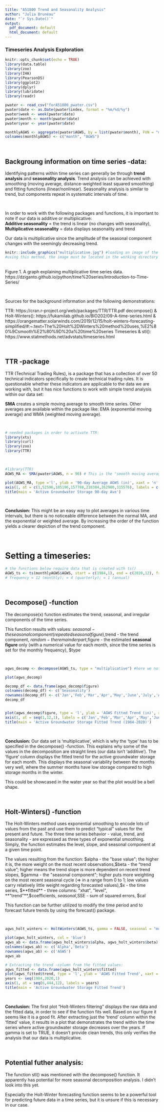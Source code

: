 ```yaml
---
title: "A51800 Trend and Seasonality Analysis"
author: "Julia Bruneau"
date: "`r Sys.Date()`"
output:
  pdf_document: default
  html_document: default
---
```


### Timeseries Analysis Exploration

```r
knitr::opts_chunk$set(echo = TRUE)
library(data.table)
library(zoo)
library(IHA)
library(PearsonDS)
library(ggplot2)
library(dplyr)
library(lubridate)
library(readr)
```

```r
pwater <- read_csv("forA51800_pwater.csv")
pwater$date <- as.Date(pwater$index, format = "%m/%d/%y")
pwater$week <- week(pwater$date)
pwater$month <- month(pwater$date)
pwater$year <- year(pwater$date)
```

```r
monthlyAGWS <- aggregate(pwater$AGWS, by = list(pwater$month), FUN = "mean")
colnames(monthlyAGWS) <- c("month", "AGWS")
```

<br>

## Backgroung information on time series -data:

Identifying patterns within time series can generally be through **trend analysis** and **seasonality analysis**. Trend analysis can be achieved with smoothing (moving average, distance-weighted least squared smoothing) and  fitting functions (linear/nonlinear). Seasonality analysis is similar to trend, but components repeat in systematic intervals of time.

<br>

In order to work with the following packages and functions, it is important to note if our data is additive or multiplicative:
<br>
 **Additive seasonality** = the trend is linear (no changes with seasonality),
 **Multiplicative seasonality** = data displays seasonality and trend

Our data is multiplicative since the amplitude of the seasonal component changes with the seemingly decreasing trend.

```r
knitr::include_graphics("multiplicative.jpg") #loading an image of the Roanoke Rapids dam
#using this method, the image must be located in the working directory of whoever is knitting and the correct name must be used in the knitr line above 
```
<br>
Figure 1. A graph explaining multiplicative time series data. https://dziganto.github.io/python/time%20series/Introduction-to-Time-Series/ 

<br>

Sources for the background information and the following demonstrations:

TTR: https://cran.r-project.org/web/packages/TTR/TTR.pdf 
decompose() & Holt-Winters(): https://fukamilab.github.io/BIO202/09-A-time-series.html & https://orangematter.solarwinds.com/2019/12/15/holt-winters-forecasting-simplified/#:~:text=The%20Holt%2DWinters%20method%20uses,%E2%80%9Csmooth%E2%80%9D%20a%20time%20series 
Timeseries & stl(): https://www.statmethods.net/advstats/timeseries.html

<br>

## TTR -package

TTR (Technical Trading Rules), is a package that has a collection of over 50 technical indicators specifically to create technical trading rules. It is questionable whether these indicators are applicable to the data we are working with, but it has nice functions to work with simple trend analysis within our data set:

**SMA** creates a simple moving average to smooth time series. Other averages are available within the package like: EMA (exponential moving average) and WMA (weighted moving average).

<br>

```r
# needed packages in order to activate TTR:
library(xts)
library(curl)
library(zoo)
library(TTR)
```

<br>

```r
#library(TTR)
AGWS_MA <- SMA(pwater$AGWS, n = 90) # This is the "smooth moving average" command, where the trend is set for a 90-day average.

plot(AGWS_MA, type ='l', ylab = '90-day Average AGWS (in)', xaxt = 'n', xlab = NA, col = 'blue')
axis(1, at = c(1,52596,105196,157788,210384,262980,315576), labels = c('1984','1990','1996','2002','2008','2014','2020')) 
title(main = 'Active Groundwater Storage 90-day Ave')

```
<br>

__Conclusion:__ This might be an easy way to plot averages in various time intervals, but there is no noticeable difference between the normal MA, and the exponential or weighted average. By increasing the order of the function yields a clearer depiction of the trend component.

<br>

# Setting a timeseries:

```r
# the functions below require data that is created with ts()
AGWS_ts <- ts(monthlyAGWS$AGWS, start = c(1984,1), end = c(2020,12), frequency = 12)
# frequency = 12 (monthly); = 4 (quarterly); = 1 (annual)
```

<br>

## Decompose() -function

The decompose(x) function estimates the trend, seasonal, and irregular components of the time series.

This function results with values: 
$seasonal - the seasonal component (repeated seasonal figure),
$trend - the trend component,
$random - the remainder part,
$figure - the estimated **seasonal figure** only (with a numerical value for each month, since the time series is set for the monthly frequency),
$type 

<br>

```r
agws_decomp <- decompose(AGWS_ts, type = "multiplicative") #here we note the type of data set we are working with

plot(agws_decomp)

decomp_df <- data.frame(agws_decomp$figure)
colnames(decomp_df) <- c('Seasonality')
rownames(decomp_df) <- c('Jan','Feb','Mar','Apr','May','June','July','Aug','Sep','Oct','Nov','Dec')
decomp_df


plot(agws_decomp$figure, type = 'l', ylab = 'AGWS Fitted Trend (in)', xaxt = 'n', xlab = NA, col = 'blue')
axis(1, at = seq(1,12,1), labels = c('Jan','Feb','Mar','Apr','May','June','July','Aug','Sep','Oct','Nov','Dec'))
title(main = 'Active Groundwater Storage Fitted Trend (1984-2020)')

```
<br>

__Conclusion:__ Our data set is 'multiplicative', which is why the 'type' has to be specified in the decompose() -function. This explains why some of the values in the decomposition are straight lines (our data isn't 'additive'). The 'figure' column displays the fitted trend for the active groundwater storage for each month. This displays the seasonal variability between the months very well, where the summer months have low storage compared to high storage months in the winter. 

This could be showcased in the water year so that the plot would be a bell shape.

<br>

## Holt-Winters() -function

The Holt-Winters method uses exponential smoothing to encode lots of values from the past and use them to predict “typical” values for the present and future. The three time series behavior - value, trend, and seasonality - are expressed as three types of exponential smoothing. Simply, the function estimates the level, slope, and seasonal component at a given time point.

The values resulting from the function:
$alpha - the "base value"; the higher it is, the more weight on the most recent observations,
$beta - the "trend value"; higher means the trend slope is more dependent on recent trend slopes,
$gamma - the "seasonal component"; higher puts more weighting on the most recent seasonal cycle
(=> in a range from 0 to 1; low values carry relatively little weight regarding forecasted values),
$x - the time series,
$**fitted** - three columns: "xhat", "level", **"trend"**,
$coefficients,
$seasonal,
$SSE - sum of squared errors,
$cal

This function can be further utilized to modify the time period and to forecast future trends by using the forecast() package.

<br>

```r
agws_holt_winters <- HoltWinters(AGWS_ts, gamma = FALSE, seasonal = "multiplicative") #gamma set as false since we aren't dealing with additive data

plot(agws_holt_winters, col = 'blue')
agws_ab <- data.frame(agws_holt_winters$alpha, agws_holt_winters$beta)
colnames(agws_ab) <- c('Alpha','Beta')
rownames(agws_ab) <- c('AGWS')
agws_ab

# Extracting the trend -column from the fitted values:
agws_fitted <- data.frame(agws_holt_winters$fitted)
plot(agws_fitted$trend, type = 'l', ylab = 'AGWS Fitted Trend', xaxt = 'n', xlab = NA, col = 'blue')
years <- seq(1984,2020,1)
axis(1, at = seq(6,444,12), labels = years) 
title(main = 'Active Groundwater Storage Fitted Trend')

```

<br>

__Conclusion:__ The first plot "Holt-Winters filtering" displays the raw data and the fitted data, in order to see if the function fits well. Based on our figure it seems like it is a good fit. After extracting just the 'trend' column within the 'fitted' value, it results in a plot that demonstrates the trend within the time series where active groundwater storage decreases over the years. If gamma is set to TRUE, it doesn't provide clean trends, this only verifies the analysis that our data is multiplicative.

<br>

## Potential futher analysis:

The function stl() was mentioned with the decompose() function. It apparently has potential for more seasonal decomposition analysis. I didn't look into this yet.

Especially the Holt-Winter forecasting function seems to be a powerful tool for predicting future data in a time series, but it is unsure if this is necessary in our case.